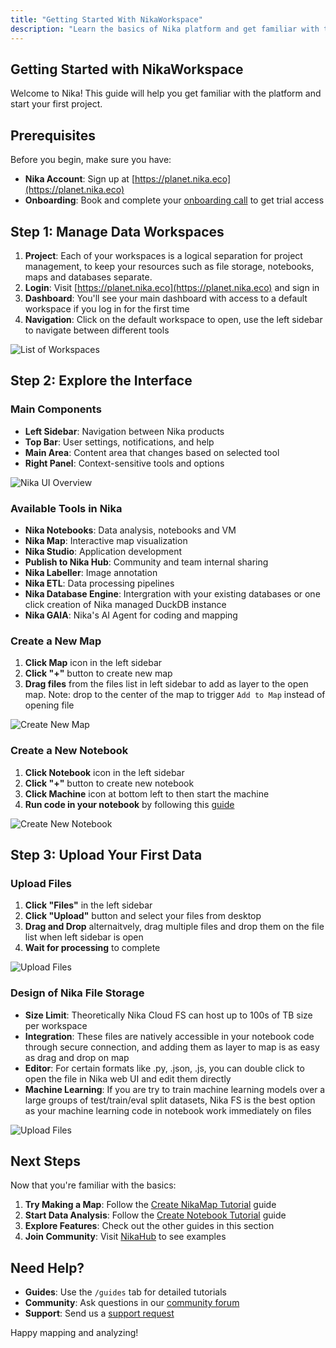 ```yaml
---
title: "Getting Started With NikaWorkspace"
description: "Learn the basics of Nika platform and get familiar with the interface"
---
```


## Getting Started with NikaWorkspace

Welcome to Nika! This guide will help you get familiar with the platform and start your first project.

## Prerequisites

Before you begin, make sure you have:
- **Nika Account**: Sign up at [https://planet.nika.eco](https://planet.nika.eco)
- **Onboarding**: Book and complete your [onboarding call](https://cal.com/dianaong/30-minute-consultation) to get trial access

## Step 1: Manage Data Workspaces

1. **Project**: Each of your workspaces is a logical separation for project management, to keep your resources such as file storage, notebooks, maps and databases separate.
2. **Login**: Visit [https://planet.nika.eco](https://planet.nika.eco) and sign in
3. **Dashboard**: You'll see your main dashboard with access to a default workspace if you log in for the first time
4. **Navigation**: Click on the default workspace to open, use the left sidebar to navigate between different tools

![List of Workspaces](/guides/tutorials/getting-started-with-nikaworkspace-1.jpg)

## Step 2: Explore the Interface

### Main Components
- **Left Sidebar**: Navigation between Nika products
- **Top Bar**: User settings, notifications, and help
- **Main Area**: Content area that changes based on selected tool
- **Right Panel**: Context-sensitive tools and options

![Nika UI Overview](/guides/tutorials/getting-started-with-nikaworkspace-2.jpg)

### Available Tools in Nika
- **Nika Notebooks**: Data analysis, notebooks and VM
- **Nika Map**: Interactive map visualization
- **Nika Studio**: Application development
- **Publish to Nika Hub**: Community and team internal sharing
- **Nika Labeller**: Image annotation
- **Nika ETL**: Data processing pipelines
- **Nika Database Engine**: Intergration with your existing databases or one click creation of Nika managed DuckDB instance
- **Nika GAIA**: Nika's AI Agent for coding and mapping

### Create a New Map 
1. **Click Map** icon in the left sidebar
2. **Click "+"** button to create new map
3. **Drag files** from the files list in left sidebar to add as layer to the open map. Note: drop to the center of the map to trigger `Add to Map` instead of opening file

![Create New Map](/guides/become-map-expert/add-layers-to-map-2.gif)

### Create a New Notebook
1. **Click Notebook** icon in the left sidebar
2. **Click "+"** button to create new notebook
3. **Click Machine** icon at bottom left to then start the machine
4. **Run code in your notebook** by following this [guide](/guides/data-analysis/run-code-in-notebook)

![Create New Notebook](/guides/data-analysis/create-your-first-notebook-1.jpg)

## Step 3: Upload Your First Data

### Upload Files
1. **Click "Files"** in the left sidebar
2. **Click "Upload"** button and select your files from desktop
3. **Drag and Drop** alternaitvely, drag multiple files and drop them on the file list when left sidebar is open
4. **Wait for processing** to complete

![Upload Files](/guides/tutorials/getting-started-with-nikaworkspace-3.gif)

### Design of Nika File Storage
- **Size Limit**: Theoretically Nika Cloud FS can host up to 100s of TB size per workspace
- **Integration**: These files are natively accessible in your notebook code through secure connection, and adding them as layer to map is as easy as drag and drop on map
- **Editor**: For certain formats like .py, .json, .js, you can double click to open the file in Nika web UI and edit them directly
- **Machine Learning**: If you are try to train machine learning models over a large groups of test/train/eval split datasets, Nika FS is the best option as your machine learning code in notebook work immediately on files

![Upload Files](/guides/tutorials/getting-started-with-nikaworkspace-4.avif)

## Next Steps

Now that you're familiar with the basics:

1. **Try Making a Map**: Follow the [Create NikaMap Tutorial](/guides/tutorials/map-visualization) guide
2. **Start Data Analysis**: Follow the [Create Notebook Tutorial](/guides/tutorials/geospatial-analysis) guide
3. **Explore Features**: Check out the other guides in this section
4. **Join Community**: Visit [NikaHub](https://planet.nika.eco/en/hub) to see examples

## Need Help?

- **Guides**: Use the `/guides` tab for detailed tutorials
- **Community**: Ask questions in our [community forum](/forum)
- **Support**: Send us a [support request](/support)

Happy mapping and analyzing! 